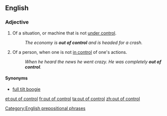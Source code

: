 ==English==

===Adjective===
{{en-adj|pos=[[out]] [[of]] [[control]]|more out of control|most out of control}}

# Of a situation, or machine that is not [[under control]].
#:''The economy is '''out of control''' and is headed for a crash.''
# Of a person, when one is not [[in control]] of one's actions.
#:''When he heard the news he went crazy. He was completely '''out of control'''.''

====Synonyms====
*[[full tilt boogie]]

[[Category:English prepositional phrases]]

[[et:out of control]]
[[fr:out of control]]
[[ta:out of control]]
[[zh:out of control]]